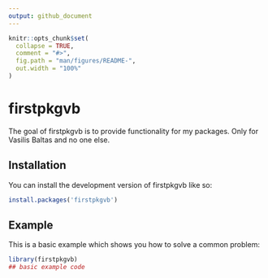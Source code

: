 ```yaml
---
output: github_document
---
```


<!-- README.md is generated from README.Rmd. Please edit that file -->

```r
knitr::opts_chunk$set(
  collapse = TRUE,
  comment = "#>",
  fig.path = "man/figures/README-",
  out.width = "100%"
)
```

# firstpkgvb

<!-- badges: start -->
<!-- badges: end -->

The goal of firstpkgvb is to provide functionality for my packages. Only for Vasilis Baltas and no one else.

## Installation

You can install the development version of firstpkgvb like so:

``` r
install.packages('firstpkgvb')
```

## Example

This is a basic example which shows you how to solve a common problem:

```r
library(firstpkgvb)
## basic example code
```

